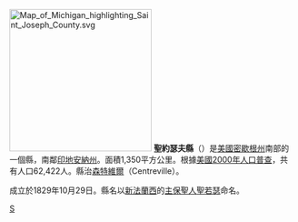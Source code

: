 {{Otheruses|聖約瑟夫縣|subject=美國密西根州的一個縣|other=同名的縣}}
[[File:Map_of_Michigan_highlighting_Saint_Joseph_County.svg|250px]]
'''聖約瑟夫縣'''（{{lang-en|St. Joseph County}}）是[[美國|美國]][[密歇根州|密歇根州]]南部的一個縣，南鄰[[印地安納州|印地安納州]]。面積1,350平方公里。根據[[美國2000年人口普查|美國2000年人口普查]]，共有人口62,422人。縣治[[森特維爾_(密歇根州)|森特維爾]]（Centreville）。

成立於1829年10月29日。縣名以[[新法蘭西|新法蘭西]]的[[主保聖人|主保聖人]][[聖若瑟|聖若瑟]]命名。

{{MI-stub}}
[[Category:密歇根州行政区划|S]]